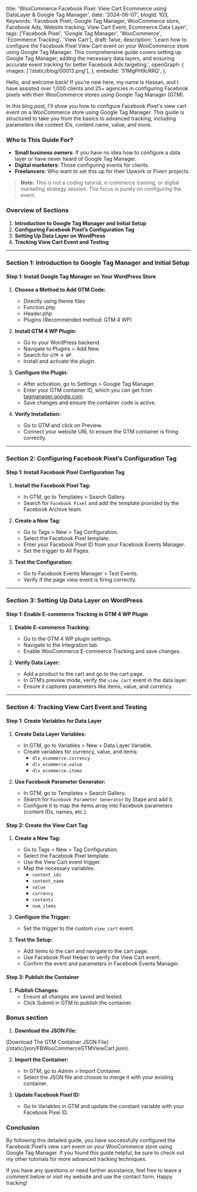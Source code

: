   title: 'WooCommerce Facebook Pixel: View Cart Ecommerce using DataLayer & Google Tag Manager',
  date: '2024-06-07',
  blogId: 103,
  Keywords:
    'Facebook Pixel, Google Tag Manager, WooCommerce store, Facebook Ads, Website tracking, View Cart Event, Ecommerce Data Layer',
  tags: ['Facebook Pixel', 'Google Tag Manager', 'WooCommerce', 'Ecommerce Tracking', 'View Cart'],
  draft: false,
  description:
    'Learn how to configure the Facebook Pixel View Cart event on your WooCommerce store using Google Tag Manager. This comprehensive guide covers setting up Google Tag Manager, adding the necessary data layers, and ensuring accurate event tracking for better Facebook Ads targeting.',
  openGraph: {
    images: ['/static/blog/00013.png'],
  },
  embedId: '51MgPH9cRRQ',
};

<BlogHeader metadata={metadata} />

Hello, and welcome back! If you’re new here, my name is Hassan, and I have assisted over 1,000 clients and 25+ agencies in configuring Facebook pixels with their WooCommerce stores using Google Tag Manager (GTM).

In this blog post, I'll show you how to configure Facebook Pixel's view cart event on a WooCommerce store using Google Tag Manager. This guide is structured to take you from the basics to advanced tracking, including parameters like content IDs, content name, value, and more.

### Who Is This Guide For?

- **Small business owners**: If you have no idea how to configure a data layer or have never heard of Google Tag Manager.
- **Digital marketers**: Those configuring events for clients.
- **Freelancers**: Who want to set this up for their Upwork or Fiverr projects.

> **Note:** This is not a coding tutorial, e-commerce training, or digital marketing strategy session. The focus is purely on configuring the event.

### Overview of Sections

1. **Introduction to Google Tag Manager and Initial Setup**
2. **Configuring Facebook Pixel’s Configuration Tag**
3. **Setting Up Data Layer on WordPress**
4. **Tracking View Cart Event and Testing**

---

### Section 1: Introduction to Google Tag Manager and Initial Setup

#### Step 1: Install Google Tag Manager on Your WordPress Store

1. **Choose a Method to Add GTM Code:**

   - Directly using theme files
   - Function.php
   - Header.php
   - Plugins (Recommended method: GTM 4 WP)

2. **Install GTM 4 WP Plugin:**

   - Go to your WordPress backend.
   - Navigate to Plugins > Add New.
   - Search for `GTM 4 WP`.
   - Install and activate the plugin.

3. **Configure the Plugin:**

   - After activation, go to Settings > Google Tag Manager.
   - Enter your GTM container ID, which you can get from [tagmanager.google.com](https://tagmanager.google.com).
   - Save changes and ensure the container code is active.

4. **Verify Installation:**
   - Go to GTM and click on Preview.
   - Connect your website URL to ensure the GTM container is firing correctly.

---

### Section 2: Configuring Facebook Pixel’s Configuration Tag

#### Step 1: Install Facebook Pixel Configuration Tag

1. **Install the Facebook Pixel Tag:**

   - In GTM, go to Templates > Search Gallery.
   - Search for `Facebook Pixel` and add the template provided by the Facebook Archive team.

2. **Create a New Tag:**

   - Go to Tags > New > Tag Configuration.
   - Select the Facebook Pixel template.
   - Enter your Facebook Pixel ID from your Facebook Events Manager.
   - Set the trigger to All Pages.

3. **Test the Configuration:**
   - Go to Facebook Events Manager > Test Events.
   - Verify if the page view event is firing correctly.

---

### Section 3: Setting Up Data Layer on WordPress

#### Step 1: Enable E-commerce Tracking in GTM 4 WP Plugin

1. **Enable E-commerce Tracking:**

   - Go to the GTM 4 WP plugin settings.
   - Navigate to the Integration tab.
   - Enable WooCommerce E-commerce Tracking and save changes.

2. **Verify Data Layer:**
   - Add a product to the cart and go to the cart page.
   - In GTM’s preview mode, verify the `view_cart` event in the data layer.
   - Ensure it captures parameters like items, value, and currency.

---

### Section 4: Tracking View Cart Event and Testing

#### Step 1: Create Variables for Data Layer

1. **Create Data Layer Variables:**

   - In GTM, go to Variables > New > Data Layer Variable.
   - Create variables for currency, value, and items:
     - `dlv_ecommerce.currency`
     - `dlv_ecommerce.value`
     - `dlv_ecommerce.items`

2. **Use Facebook Parameter Generator:**
   - In GTM, go to Templates > Search Gallery.
   - Search for `Facebook Parameter Generator` by Stape and add it.
   - Configure it to map the items array into Facebook parameters (content IDs, names, etc.).

#### Step 2: Create the View Cart Tag

1. **Create a New Tag:**

   - Go to Tags > New > Tag Configuration.
   - Select the Facebook Pixel template.
   - Use the View Cart event trigger.
   - Map the necessary variables:
     - `content_ids`
     - `content_name`
     - `value`
     - `currency`
     - `contents`
     - `num_items`

2. **Configure the Trigger:**

   - Set the trigger to the custom `view_cart` event.

3. **Test the Setup:**
   - Add items to the cart and navigate to the cart page.
   - Use Facebook Pixel Helper to verify the View Cart event.
   - Confirm the event and parameters in Facebook Events Manager.

#### Step 3: Publish the Container

1. **Publish Changes:**
   - Ensure all changes are saved and tested.
   - Click Submit in GTM to publish the container.

### Bonus section

1. **Download the JSON File:**

<AuthenticatedLayout>
  [Download The GTM Container JSON File](/static/json/FBWooCommerceGTMViewCart.json).
</AuthenticatedLayout>

2. **Import the Container:**

   - In GTM, go to Admin > Import Container.
   - Select the JSON file and choose to merge it with your existing container.

3. **Update Facebook Pixel ID:**
   - Go to Variables in GTM and update the constant variable with your Facebook Pixel ID.

### Conclusion

By following this detailed guide, you have successfully configured the Facebook Pixel’s view cart event on your WooCommerce store using Google Tag Manager. If you found this guide helpful, be sure to check out my other tutorials for more advanced tracking techniques.

If you have any questions or need further assistance, feel free to leave a comment below or visit my website and use the contact form. Happy tracking!
